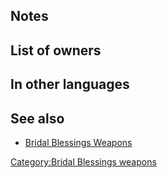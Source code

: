 {{Weapon Infobox
|tagid=SID_ファーストバイト
|weaponType=Lance
|might=10
|range=1
|effect=If unit initiates combat, grants Def/Res+2 to allies within 2 spaces for 1 turn after combat.
|cost=200
|exclusive=0
|statModifiers=0,10,0,0,0
|next=First Bite+
|promotionRarity=5
|promotionTier=1
|required=Steel Lance
|properties=
}}
==Notes==
{{IfUnitInitiates}}
{{Bonuses}}
==List of owners==
{{Skill Hero List}}
==In other languages==
{{OtherLanguages
|japanese=ファーストバイト
|german=Erster Biss
|spanishEU=Primer bocado
|spanishLA=Primer mordisco
|french=1re bouchée
|italian=Torta in faccia
|chineseTW=定情之槍
|portuguese=Mordida inicial
}}
==See also==
* [[Bridal Blessings Weapons]]
{{Weapons Navbox}}
[[Category:Bridal Blessings weapons]]